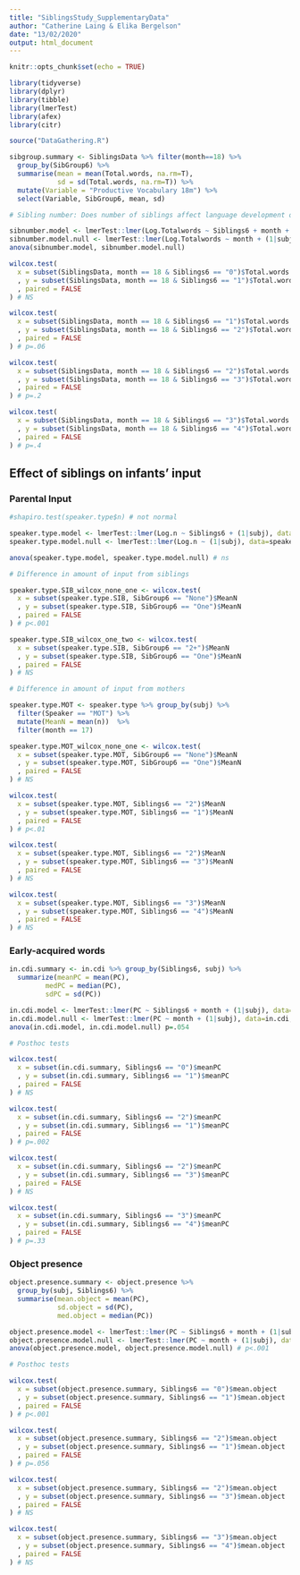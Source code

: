 ```yaml
---
title: "SiblingsStudy_SupplementaryData"
author: "Catherine Laing & Elika Bergelson"
date: "13/02/2020"
output: html_document
---
```


```r
knitr::opts_chunk$set(echo = TRUE)
```

```r
library(tidyverse)
library(dplyr)
library(tibble)
library(lmerTest)
library(afex)
library(citr)

source("DataGathering.R")
```

```r

sibgroup.summary <- SiblingsData %>% filter(month==18) %>%
  group_by(SibGroup6) %>%
  summarise(mean = mean(Total.words, na.rm=T),
            sd = sd(Total.words, na.rm=T)) %>%
  mutate(Variable = "Productive Vocabulary 18m") %>%
  select(Variable, SibGroup6, mean, sd)

```

```r

# Sibling number: Does number of siblings affect language development over time?

sibnumber.model <- lmerTest::lmer(Log.Totalwords ~ Siblings6 + month + (1|subj), data=SiblingsData, REML=FALSE)
sibnumber.model.null <- lmerTest::lmer(Log.Totalwords ~ month + (1|subj), data=SiblingsData, REML=FALSE)
anova(sibnumber.model, sibnumber.model.null)

```

```r

wilcox.test(
  x = subset(SiblingsData, month == 18 & Siblings6 == "0")$Total.words
  , y = subset(SiblingsData, month == 18 & Siblings6 == "1")$Total.words
  , paired = FALSE
) # NS

wilcox.test(
  x = subset(SiblingsData, month == 18 & Siblings6 == "1")$Total.words
  , y = subset(SiblingsData, month == 18 & Siblings6 == "2")$Total.words
  , paired = FALSE
) # p=.06

wilcox.test(
  x = subset(SiblingsData, month == 18 & Siblings6 == "2")$Total.words
  , y = subset(SiblingsData, month == 18 & Siblings6 == "3")$Total.words
  , paired = FALSE
) # p=.2

wilcox.test(
  x = subset(SiblingsData, month == 18 & Siblings6 == "3")$Total.words
  , y = subset(SiblingsData, month == 18 & Siblings6 == "4")$Total.words
  , paired = FALSE
) # p=.4

```

## Effect of siblings on infants' input


### Parental Input


```r

#shapiro.test(speaker.type$n) # not normal

speaker.type.model <- lmerTest::lmer(Log.n ~ Siblings6 + (1|subj), data=speaker.type, REML=FALSE)
speaker.type.model.null <- lmerTest::lmer(Log.n ~ (1|subj), data=speaker.type, REML=FALSE)

anova(speaker.type.model, speaker.type.model.null) # ns

```

```r

# Difference in amount of input from siblings

speaker.type.SIB_wilcox_none_one <- wilcox.test(
  x = subset(speaker.type.SIB, SibGroup6 == "None")$MeanN
  , y = subset(speaker.type.SIB, SibGroup6 == "One")$MeanN
  , paired = FALSE
) # p<.001

speaker.type.SIB_wilcox_one_two <- wilcox.test(
  x = subset(speaker.type.SIB, SibGroup6 == "2+")$MeanN
  , y = subset(speaker.type.SIB, SibGroup6 == "One")$MeanN
  , paired = FALSE
) # NS

# Difference in amount of input from mothers

speaker.type.MOT <- speaker.type %>% group_by(subj) %>% 
  filter(Speaker == "MOT") %>%
  mutate(MeanN = mean(n))  %>%
  filter(month == 17)

speaker.type.MOT_wilcox_none_one <- wilcox.test(
  x = subset(speaker.type.MOT, SibGroup6 == "None")$MeanN
  , y = subset(speaker.type.MOT, SibGroup6 == "One")$MeanN
  , paired = FALSE
) # NS

wilcox.test(
  x = subset(speaker.type.MOT, Siblings6 == "2")$MeanN
  , y = subset(speaker.type.MOT, Siblings6 == "1")$MeanN
  , paired = FALSE
) # p<.01

wilcox.test(
  x = subset(speaker.type.MOT, Siblings6 == "2")$MeanN
  , y = subset(speaker.type.MOT, Siblings6 == "3")$MeanN
  , paired = FALSE
) # NS

wilcox.test(
  x = subset(speaker.type.MOT, Siblings6 == "3")$MeanN
  , y = subset(speaker.type.MOT, Siblings6 == "4")$MeanN
  , paired = FALSE
) # NS


```

### Early-acquired words

```r

in.cdi.summary <- in.cdi %>% group_by(Siblings6, subj) %>% 
  summarize(meanPC = mean(PC),
         medPC = median(PC),
         sdPC = sd(PC)) 

```

```r

in.cdi.model <- lmerTest::lmer(PC ~ Siblings6 + month + (1|subj), data=in.cdi, REML=FALSE)
in.cdi.model.null <- lmerTest::lmer(PC ~ month + (1|subj), data=in.cdi, REML=FALSE)
anova(in.cdi.model, in.cdi.model.null) p=.054

# Posthoc tests

wilcox.test(
  x = subset(in.cdi.summary, Siblings6 == "0")$meanPC
  , y = subset(in.cdi.summary, Siblings6 == "1")$meanPC
  , paired = FALSE
) # NS

wilcox.test(
  x = subset(in.cdi.summary, Siblings6 == "2")$meanPC
  , y = subset(in.cdi.summary, Siblings6 == "1")$meanPC
  , paired = FALSE
) # p=.002

wilcox.test(
  x = subset(in.cdi.summary, Siblings6 == "2")$meanPC
  , y = subset(in.cdi.summary, Siblings6 == "3")$meanPC
  , paired = FALSE
) # NS

wilcox.test(
  x = subset(in.cdi.summary, Siblings6 == "3")$meanPC
  , y = subset(in.cdi.summary, Siblings6 == "4")$meanPC
  , paired = FALSE
) # p=.33


```

### Object presence

```r

object.presence.summary <- object.presence %>%
  group_by(subj, Siblings6) %>%
  summarise(mean.object = mean(PC),
            sd.object = sd(PC),
            med.object = median(PC))

```

```r

object.presence.model <- lmerTest::lmer(PC ~ Siblings6 + month + (1|subj), data=object.presence, REML=FALSE)
object.presence.model.null <- lmerTest::lmer(PC ~ month + (1|subj), data=object.presence, REML=FALSE)
anova(object.presence.model, object.presence.model.null) # p<.001

# Posthoc tests

wilcox.test(
  x = subset(object.presence.summary, Siblings6 == "0")$mean.object
  , y = subset(object.presence.summary, Siblings6 == "1")$mean.object
  , paired = FALSE
) # p<.001

wilcox.test(
  x = subset(object.presence.summary, Siblings6 == "2")$mean.object
  , y = subset(object.presence.summary, Siblings6 == "1")$mean.object
  , paired = FALSE
) # p=.056

wilcox.test(
  x = subset(object.presence.summary, Siblings6 == "2")$mean.object
  , y = subset(object.presence.summary, Siblings6 == "3")$mean.object
  , paired = FALSE
) # NS

wilcox.test(
  x = subset(object.presence.summary, Siblings6 == "3")$mean.object
  , y = subset(object.presence.summary, Siblings6 == "4")$mean.object
  , paired = FALSE
) # NS

```